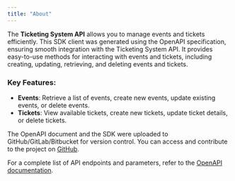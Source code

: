 ```yaml
---
title: "About"
---
```


The **Ticketing System API** allows you to manage events and tickets efficiently. This SDK client was generated using the OpenAPI specification, ensuring smooth integration with the Ticketing System API. It provides easy-to-use methods for interacting with events and tickets, including creating, updating, retrieving, and deleting events and tickets.

### Key Features:

- **Events**: Retrieve a list of events, create new events, update existing events, or delete events.
- **Tickets**: View available tickets, create new tickets, update ticket details, or delete tickets.

The OpenAPI document and the SDK were uploaded to GitHub/GitLab/Bitbucket for version control. You can access and contribute to the project on [GitHub](https://github.com/OlegBW/openapi-lab).

For a complete list of API endpoints and parameters, refer to the [OpenAPI documentation](http://localhost:8080/api).
